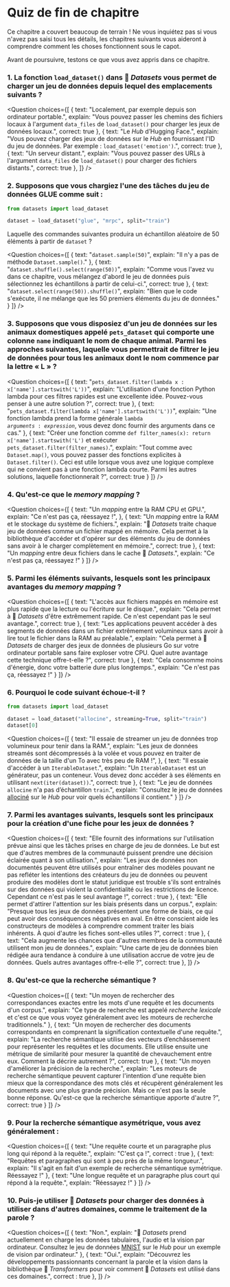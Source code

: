 <!-- DISABLE-FRONTMATTER-SECTIONS -->

# Quiz de fin de chapitre

Ce chapitre a couvert beaucoup de terrain ! Ne vous inquiétez pas si vous n'avez pas saisi tous les détails, les chapitres suivants vous aideront à comprendre comment les choses fonctionnent sous le capot.

Avant de poursuivre, testons ce que vous avez appris dans ce chapitre.

### 1. La fonction `load_dataset()` dans 🤗 *Datasets* vous permet de charger un jeu de données depuis lequel des emplacements suivants ?

<Question
	choices={[
		{
			text: "Localement, par exemple depuis son ordinateur portable.",
			explain: "Vous pouvez passer les chemins des fichiers locaux à l'argument <code>data_files</code> de <code>load_dataset()</code> pour charger les jeux de données locaux.",
			correct: true
		},
		{
			text: "Le <i>Hub</i> d’Hugging Face.",
			explain: "Vous pouvez charger des jeux de données sur le <i>Hub</i>  en fournissant l'ID du jeu de données. Par exemple : <code>load_dataset('emotion')</code>.",
			correct: true
		},
		{
			text: "Un serveur distant.",
			explain: "Vous pouvez passer des URLs à l'argument <code>data_files</code> de <code>load_dataset()</code> pour charger des fichiers distants.",
			correct: true
		},
	]}
/>

### 2. Supposons que vous chargiez l'une des tâches du jeu de données GLUE comme suit :

```py
from datasets import load_dataset

dataset = load_dataset("glue", "mrpc", split="train")
```

Laquelle des commandes suivantes produira un échantillon aléatoire de 50 éléments à partir de `dataset` ?

<Question
	choices={[
		{
			text: "<code>dataset.sample(50)</code>",
			explain: "Il n'y a pas de méthode <code>Dataset.sample()</code>."
		},
		{
			text: "<code>dataset.shuffle().select(range(50))</code>",
			explain: "Comme vous l'avez vu dans ce chapitre, vous mélangez d'abord le jeu de données puis sélectionnez les échantillons à partir de celui-ci.",
			correct: true
		},
		{
			text: "<code>dataset.select(range(50)).shuffle()</code>",
			explain: "Bien que le code s'exécute, il ne mélange que les 50 premiers éléments du jeu de données."
		}
	]}
/>

### 3. Supposons que vous disposiez d'un jeu de données sur les animaux domestiques appelé `pets_dataset` qui comporte une colonne `name` indiquant le nom de chaque animal. Parmi les approches suivantes, laquelle vous permettrait de filtrer le jeu de données pour tous les animaux dont le nom commence par la lettre « L » ?

<Question
	choices={[
		{
			text: "<code>pets_dataset.filter(lambda x : x['name'].startswith('L'))</code>",
			explain: "L'utilisation d'une fonction Python lambda pour ces filtres rapides est une excellente idée. Pouvez-vous penser à une autre solution ?",
			correct: true
		},
		{
			text: "<code>pets_dataset.filter(lambda x['name'].startswith('L'))</code>",
			explain: "Une fonction lambda prend la forme générale <code>lambda *arguments* : *expression*</code>, vous devez donc fournir des arguments dans ce cas."
		},
		{
			text: "Créer une fonction comme <code>def filter_names(x): return x['name'].startswith('L')</code> et exécuter <code>pets_dataset.filter(filter_names)</code>.",
			explain: "Tout comme avec <code>Dataset.map()</code>, vous pouvez passer des fonctions explicites à <code>Dataset.filter()</code>. Ceci est utile lorsque vous avez une logique complexe qui ne convient pas à une fonction lambda courte. Parmi les autres solutions, laquelle fonctionnerait ?",
			correct: true
		}
	]}
/>

### 4. Qu'est-ce que le *memory mapping* ?

<Question
	choices={[
		{
			text: "Un <i>mapping</i> entre la RAM CPU et GPU.",
			explain: "Ce n'est pas ça, réessayez !",
		},
		{
			text: "Un <i>mapping</i> entre la RAM et le stockage du système de fichiers.",
			explain: "🤗 <i>Datasets</i> traite chaque jeu de données comme un fichier mappé en mémoire. Cela permet à la bibliothèque d'accéder et d'opérer sur des éléments du jeu de données sans avoir à le charger complètement en mémoire.",
			correct: true
		},
		{
			text: "Un <i>mapping</i> entre deux fichiers dans le cache 🤗 <i>Datasets</i>.",
			explain: "Ce n'est pas ça, réessayez !"
		}
	]}
/>

### 5. Parmi les éléments suivants, lesquels sont les principaux avantages du *memory mapping* ?

<Question
	choices={[
		{
			text: "L'accès aux fichiers mappés en mémoire est plus rapide que la lecture ou l'écriture sur le disque.",
			explain: "Cela permet à 🤗 <i>Datasets</i> d'être extrêmement rapide. Ce n'est cependant pas le seul avantage.",
			correct: true
		},
		{
			text: "Les applications peuvent accéder à des segments de données dans un fichier extrêmement volumineux sans avoir à lire tout le fichier dans la RAM au préalable.",
			explain: "Cela permet à 🤗 <i>Datasets</i> de charger des jeux de données de plusieurs Go sur votre ordinateur portable sans faire exploser votre CPU. Quel autre avantage cette technique offre-t-elle ?",
			correct: true
		},
		{
			text: "Cela consomme moins d'énergie, donc votre batterie dure plus longtemps.",
			explain: "Ce n'est pas ça, réessayez !"
		}
	]}
/>

### 6. Pourquoi le code suivant échoue-t-il ?

```py
from datasets import load_dataset

dataset = load_dataset("allocine", streaming=True, split="train")
dataset[0]
```

<Question
	choices={[
		{
			text: "Il essaie de streamer un jeu de données trop volumineux pour tenir dans la RAM.",
			explain: "Les jeux de données streamés sont décompressés à la volée et vous pouvez en traiter de données de la taille d'un To avec très peu de RAM !",
		},
		{
			text: "Il essaie d'accéder à un <code>IterableDataset</code>.",
			explain: "Un <code>IterableDataset</code> est un générateur, pas un conteneur. Vous devez donc accéder à ses éléments en utilisant <code>next(iter(dataset))</code>.",
			correct: true
		},
		{
			text: "Le jeu de données <code>allocine</code> n'a pas d’échantillon <code>train</code>.",
			explain: "Consultez le jeu de données <a href="https://huggingface.co/datasets/allocine">allociné</a> sur le <i>Hub</i> pour voir quels échantillons il contient."
		}
	]}
/>

### 7. Parmi les avantages suivants, lesquels sont les principaux pour la création d'une fiche pour les jeux de données ?

<Question
	choices={[
		{
			text: "Elle fournit des informations sur l'utilisation prévue ainsi que les tâches prises en charge de jeu de données. Le but est que d'autres membres de la communauté puissent prendre une décision éclairée quant à son utilisation.",
			explain: "Les jeux de données non documentés peuvent être utilisés pour entraîner des modèles pouvant ne pas refléter les intentions des créateurs du jeu de données ou peuvent produire des modèles dont le statut juridique est trouble s'ils sont entraînés sur des données qui violent la confidentialité ou les restrictions de licence. Cependant ce n'est pas le seul avantage !",
			correct : true
		},
		{
			text: "Elle permet d'attirer l'attention sur les biais présents dans un corpus.",
			explain: "Presque tous les jeux de données présentent une forme de biais, ce qui peut avoir des conséquences négatives en aval. En être conscient aide les constructeurs de modèles à comprendre comment traiter les biais inhérents. À quoi d'autre les fiches sont-elles utiles ?",
			correct : true
		},
		{
			text: "Cela augmente les chances que d'autres membres de la communauté utilisent mon jeu de données.",
			explain: "Une carte de jeu de données bien rédigée aura tendance à conduire à une utilisation accrue de votre jeu de données. Quels autres avantages offre-t-elle ?",
			correct: true
		},
	]}
/>


### 8. Qu'est-ce que la recherche sémantique ?

<Question
	choices={[
		{
			text: "Un moyen de rechercher des correspondances exactes entre les mots d'une requête et les documents d'un corpus.",
			explain: "Ce type de recherche est appelé <i>recherche lexicale</i> et c'est ce que vous voyez généralement avec les moteurs de recherche traditionnels."
		},
		{
			text: "Un moyen de rechercher des documents correspondants en comprenant la signification contextuelle d'une requête.",
			explain: "La recherche sémantique utilise des vecteurs d’enchâssement pour représenter les requêtes et les documents. Elle utilise ensuite une métrique de similarité pour mesurer la quantité de chevauchement entre eux. Comment la décrire autrement ?",
			correct: true
		},
		{
			text: "Un moyen d'améliorer la précision de la recherche.",
			explain: "Les moteurs de recherche sémantique peuvent capturer l'intention d'une requête bien mieux que la correspondance des mots clés et récupèrent généralement les documents avec une plus grande précision. Mais ce n'est pas la seule bonne réponse. Qu'est-ce que la recherche sémantique apporte d'autre ?",
			correct: true
		}
	]}
/>

### 9. Pour la recherche sémantique asymétrique, vous avez généralement :

<Question
	choices={[
		{
			text: "Une requête courte et un paragraphe plus long qui répond à la requête.",
			explain: "C'est ça !",
			correct : true
		},
		{
			text: "Requêtes et paragraphes qui sont à peu près de la même longueur.",
			explain: "Il s'agit en fait d'un exemple de recherche sémantique symétrique. Réessayez !"
		},
		{
			text: "Une longue requête et un paragraphe plus court qui répond à la requête.",
			explain: "Réessayez !"
		}
	]}
/>

### 10. Puis-je utiliser 🤗 *Datasets* pour charger des données à utiliser dans d'autres domaines, comme le traitement de la parole ?

<Question
	choices={[
		{
			text: "Non.",
			explain: "🤗 <i>Datasets</i> prend actuellement en charge les données tabulaires, l'audio et la vision par ordinateur. Consultez le jeu de données <a href='https://huggingface.co/datasets/mnist'>MNIST</a> sur le <i>Hub</i> pour un exemple de vision par ordinateur."
		},
		{
			text: "Oui.",
			explain: "Découvrez les développements passionnants concernant la parole et la vision dans la bibliothèque 🤗 <i>Transformers</i> pour voir comment 🤗 <i>Datasets</i> est utilisé dans ces domaines.",
			correct : true
		},
	]}
/>

